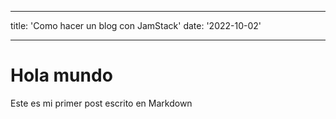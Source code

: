 ---
title: 'Como hacer un blog con JamStack'
date: '2022-10-02'
___

# Hola mundo

Este es mi primer post escrito en Markdown
